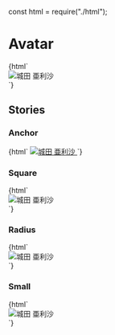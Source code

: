 const html = require("./html");

<Meta title="Communications/Avatar" />


# Avatar

<Canvas>
  <Story name="Default">
    {html`
      <div class="avatar">
        <img src="${require("./assets/avatar_photo.jpg")}" alt="城田 亜利沙" />
      </div>
    `}
  </Story>
</Canvas>

## Stories

### Anchor

<Canvas>
  <Story name="Anchor">
    {html`
      <a href="#" class="avatar">
        <img src="${avatarImage}" alt="城田 亜利沙" />
      </a>
    `}
  </Story>
</Canvas>

### Square

<Canvas>
  <Story name="Square">
    {html`
      <div class="avatar rounded-none">
        <img src="${avatarImage}" alt="城田 亜利沙" />
      </div>
    `}
  </Story>
</Canvas>

### Radius

<Canvas>
  <Story name="Radius">
    {html`
      <div class="avatar rounded">
        <img src="${avatarImage}" alt="城田 亜利沙" />
      </div>
    `}
  </Story>
</Canvas>

### Small

<Canvas>
  <Story name="Small">
    {html`
      <div class="avatar w-8 h-8">
        <img src="${avatarImage}" alt="城田 亜利沙" />
      </div>
    `}
  </Story>
</Canvas>
